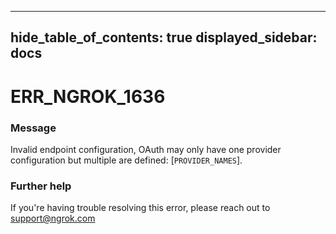 

---
hide_table_of_contents: true
displayed_sidebar: docs
---


# ERR_NGROK_1636

### Message
Invalid endpoint configuration, OAuth may only have one provider configuration but multiple are defined: [`PROVIDER_NAMES`].

<ErrorDetails error="err_ngrok_1636" />



### Further help
If you're having trouble resolving this error, please reach out to [support@ngrok.com](mailto:support@ngrok.com?subject=Help%20with%20ERR_NGROK_1636)

